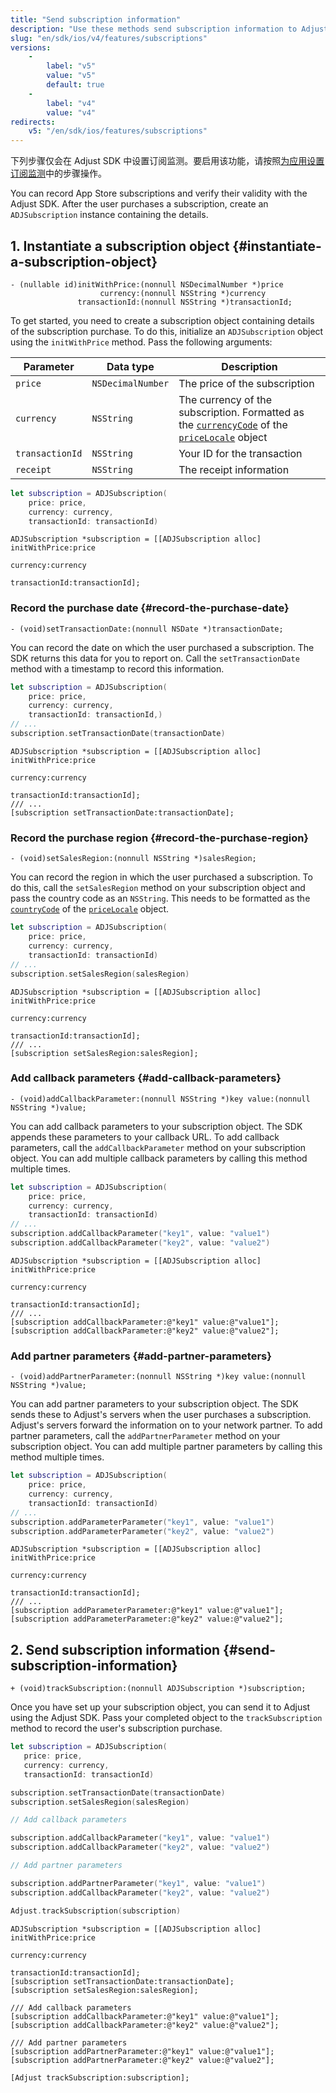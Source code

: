 ```yaml
---
title: "Send subscription information"
description: "Use these methods send subscription information to Adjust."
slug: "en/sdk/ios/v4/features/subscriptions"
versions: 
    - 
        label: "v5"
        value: "v5"
        default: true
    - 
        label: "v4"
        value: "v4"
redirects: 
    v5: "/en/sdk/ios/features/subscriptions"
---
```

<callout type="important"> 

下列步骤仅会在 Adjust SDK 中设置订阅监测。要启用该功能，请按照[为应用设置订阅监测](https://help.adjust.com/en/article/set-up-subscriptions-for-your-app)中的步骤操作。
</Callout> 

You can record App Store subscriptions and verify their validity with the Adjust SDK. After the user purchases a subscription, create an `ADJSubscription` instance containing the details.

1\. Instantiate a subscription object \{\#instantiate\-a\-subscription\-object\}
---------------------------------------------------------------------------------------

<codeblock title="Method signature"> 

```objc
- (nullable id)initWithPrice:(nonnull NSDecimalNumber *)price
                    currency:(nonnull NSString *)currency
               transactionId:(nonnull NSString *)transactionId;

```

</CodeBlock> 

To get started, you need to create a subscription object containing details of the subscription purchase. To do this, initialize an `ADJSubscription` object using the `initWithPrice` method. Pass the following arguments:

|    Parameter    |     Data type     |                                                                                                                                             Description                                                                                                                                             |
|-----------------|-------------------|-----------------------------------------------------------------------------------------------------------------------------------------------------------------------------------------------------------------------------------------------------------------------------------------------------|
| `price`         | `NSDecimalNumber` | The price of the subscription                                                                                                                                                                                                                                                                       |
| `currency`      | `NSString`        | The currency of the subscription. Formatted as the [`currencyCode`](https://developer.apple.com/documentation/foundation/nslocale/1642836-currencycode?language=objc) of the [`priceLocale`](https://developer.apple.com/documentation/storekit/skproduct/1506145-pricelocale?language=objc) object |
| `transactionId` | `NSString`        | Your ID for the transaction                                                                                                                                                                                                                                                                         |
| `receipt`       | `NSString`        | The receipt information                                                                                                                                                                                                                                                                             |

<tabs> <tab title="Swift" sync="swift"> 

```swift
let subscription = ADJSubscription(
    price: price,
    currency: currency,
    transactionId: transactionId)
```

</Tab> <tab title="Objective-C" sync="objc"> 

```objc
ADJSubscription *subscription = [[ADJSubscription alloc] initWithPrice:price
                                                              currency:currency
                                                         transactionId:transactionId];
```

</Tab> </Tabs> 

### Record the purchase date \{\#record\-the\-purchase\-date\}

<codeblock title="Method signature"> 

```objc
- (void)setTransactionDate:(nonnull NSDate *)transactionDate;
```

</CodeBlock> 

You can record the date on which the user purchased a subscription. The SDK returns this data for you to report on. Call the `setTransactionDate` method with a timestamp to record this information.
<tabs> <tab title="Swift" sync="swift"> 

```swift
let subscription = ADJSubscription(
    price: price,
    currency: currency,
    transactionId: transactionId,)
// ...
subscription.setTransactionDate(transactionDate)
```

</Tab> <tab title="Objective-C" sync="objc"> 

```objc
ADJSubscription *subscription = [[ADJSubscription alloc] initWithPrice:price
                                                              currency:currency
                                                         transactionId:transactionId];
/// ...
[subscription setTransactionDate:transactionDate];
```

</Tab> </Tabs> 

### Record the purchase region \{\#record\-the\-purchase\-region\}

<codeblock title="Method signature"> 

```objc
- (void)setSalesRegion:(nonnull NSString *)salesRegion;
```

</CodeBlock> 

You can record the region in which the user purchased a subscription. To do this, call the `setSalesRegion` method on your subscription object and pass the country code as an `NSString`. This needs to be formatted as the [`countryCode`](https://developer.apple.com/documentation/foundation/nslocale/1643060-countrycode?language=swift) of the [`priceLocale`](https://developer.apple.com/documentation/storekit/skproduct/1506145-pricelocale?language=swift) object.
<tabs> <tab title="Swift" sync="swift"> 

```swift
let subscription = ADJSubscription(
    price: price,
    currency: currency,
    transactionId: transactionId)
// ...
subscription.setSalesRegion(salesRegion)
```

</Tab> <tab title="Objective-C" sync="objc"> 

```objc
ADJSubscription *subscription = [[ADJSubscription alloc] initWithPrice:price
                                                              currency:currency
                                                         transactionId:transactionId];
/// ...
[subscription setSalesRegion:salesRegion];
```

</Tab> </Tabs> 

### Add callback parameters \{\#add\-callback\-parameters\}

<codeblock title="Method signature"> 

```objc
- (void)addCallbackParameter:(nonnull NSString *)key value:(nonnull NSString *)value;
```

</CodeBlock> 

You can add callback parameters to your subscription object. The SDK appends these parameters to your callback URL. To add callback parameters, call the `addCallbackParameter` method on your subscription object. You can add multiple callback parameters by calling this method multiple times.
<tabs> <tab title="Swift" sync="swift"> 

```swift
let subscription = ADJSubscription(
    price: price,
    currency: currency,
    transactionId: transactionId)
// ...
subscription.addCallbackParameter("key1", value: "value1")
subscription.addCallbackParameter("key2", value: "value2")
```

</Tab> <tab title="Objective-C" sync="objc"> 

```objc
ADJSubscription *subscription = [[ADJSubscription alloc] initWithPrice:price
                                                              currency:currency
                                                         transactionId:transactionId];
/// ...
[subscription addCallbackParameter:@"key1" value:@"value1"];
[subscription addCallbackParameter:@"key2" value:@"value2"];
```

</Tab> </Tabs> 

### Add partner parameters \{\#add\-partner\-parameters\}

<codeblock title="Method signature"> 

```objc
- (void)addPartnerParameter:(nonnull NSString *)key value:(nonnull NSString *)value;
```

</CodeBlock> 

You can add partner parameters to your subscription object. The SDK sends these to Adjust's servers when the user purchases a subscription. Adjust's servers forward the information on to your network partner. To add partner parameters, call the `addPartnerParameter` method on your subscription object. You can add multiple partner parameters by calling this method multiple times.
<tabs> <tab title="Swift" sync="swift"> 

```swift
let subscription = ADJSubscription(
    price: price,
    currency: currency,
    transactionId: transactionId)
// ...
subscription.addParameterParameter("key1", value: "value1")
subscription.addParameterParameter("key2", value: "value2")
```

</Tab> <tab title="Objective-C" sync="objc"> 

```objc
ADJSubscription *subscription = [[ADJSubscription alloc] initWithPrice:price
                                                              currency:currency
                                                         transactionId:transactionId];
/// ...
[subscription addParameterParameter:@"key1" value:@"value1"];
[subscription addParameterParameter:@"key2" value:@"value2"];
```

</Tab> </Tabs> 

2\. Send subscription information \{\#send\-subscription\-information\}
-----------------------------------------------------------------------------

<codeblock title="Method signature"> 

```objc
+ (void)trackSubscription:(nonnull ADJSubscription *)subscription;
```

</CodeBlock> 

Once you have set up your subscription object, you can send it to Adjust using the Adjust SDK. Pass your completed object to the `trackSubscription` method to record the user's subscription purchase.
<tabs> <tab title="Swift" sync="swift"> 

```swift
let subscription = ADJSubscription(
   price: price,
   currency: currency,
   transactionId: transactionId)

subscription.setTransactionDate(transactionDate)
subscription.setSalesRegion(salesRegion)

// Add callback parameters

subscription.addCallbackParameter("key1", value: "value1")
subscription.addCallbackParameter("key2", value: "value2")

// Add partner parameters

subscription.addPartnerParameter("key1", value: "value1")
subscription.addCallbackParameter("key2", value: "value2")

Adjust.trackSubscription(subscription)
```

</Tab> <tab title="Objective-C" sync="objc"> 

```objc
ADJSubscription *subscription = [[ADJSubscription alloc] initWithPrice:price
                                                            currency:currency
                                                         transactionId:transactionId];
[subscription setTransactionDate:transactionDate];
[subscription setSalesRegion:salesRegion];

/// Add callback parameters
[subscription addCallbackParameter:@"key1" value:@"value1"];
[subscription addCallbackParameter:@"key2" value:@"value2"];

/// Add partner parameters
[subscription addPartnerParameter:@"key1" value:@"value1"];
[subscription addPartnerParameter:@"key2" value:@"value2"];

[Adjust trackSubscription:subscription];
```

</Tab> </Tabs>

